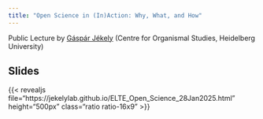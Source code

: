 ```yaml
---
title: "Open Science in (In)Action: Why, What, and How"
---
```


Public Lecture by [Gáspár Jékely](https://jekelylab.github.io) (Centre for Organismal Studies, Heidelberg University)

## Slides

{{< revealjs file="https://jekelylab.github.io/ELTE_Open_Science_28Jan2025.html" height="500px" class="ratio ratio-16x9" >}}
